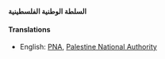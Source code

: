 {{Arabic}}
'''السلطة الوطنية الفلسطينية'''

====Translations====
*English: [[PNA]], [[Palestine National Authority]]